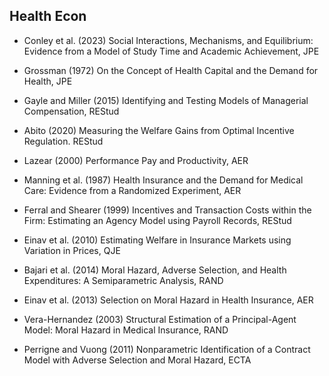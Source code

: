 ## Health Econ

- Conley et al. (2023) Social Interactions, Mechanisms, and Equilibrium: Evidence from a Model of Study Time and Academic Achievement, JPE

- Grossman (1972) On the Concept of Health Capital and the Demand for Health, JPE
- Gayle and Miller (2015) Identifying and Testing Models of Managerial Compensation, REStud
- Abito (2020) Measuring the Welfare Gains from Optimal Incentive Regulation. REStud
- Lazear (2000) Performance Pay and Productivity, AER
- Manning et al. (1987) Health Insurance and the Demand for Medical Care: Evidence from a Randomized Experiment, AER
- Ferral and Shearer (1999) Incentives and Transaction Costs within the Firm: Estimating an Agency Model using Payroll Records, REStud
- Einav et al. (2010) Estimating Welfare in Insurance Markets using Variation in Prices, QJE
- Bajari et al. (2014) Moral Hazard, Adverse Selection, and Health Expenditures: A Semiparametric Analysis, RAND
- Einav et al. (2013) Selection on Moral Hazard in Health Insurance, AER
- Vera-Hernandez (2003) Structural Estimation of a Principal-Agent Model: Moral Hazard in Medical Insurance, RAND
- Perrigne and Vuong (2011) Nonparametric Identification of a Contract Model with Adverse Selection and Moral Hazard, ECTA
